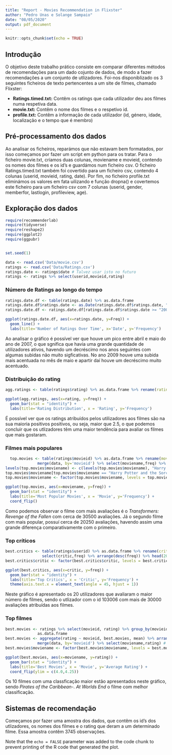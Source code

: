 ```yaml
---
title: "Report - Movies Recommendation in Flixster"
author: "Pedro Unas e Solange Sampaio"
date: "08/05/2020"
output: pdf_document
---
```


```r
knitr::opts_chunk$set(echo = TRUE)
```

## Introdução

O objetivo deste trabalho prático consiste em comparar diferentes métodos de recomendações para um dado cojunto de dados, de modo a fazer recomendações a um conjunto de utlizadores. Foi-nos disponiblizado os 3 seguintes ficheiros de texto pertencentes a um site de filmes, chamado Flixster:

* **Ratings.timed.txt:** Contêm os ratings que cada utilizador deu aos filmes numa respetiva data.
* **movie.txt:** Contêm o nome dos filmes e o respetivo id.
* **profile.txt:** Contêm a informação de cada utilizador (id, género, idade, localização e o tempo que é membro)


## Pré-processamento dos dados 

Ao analisar os ficheiros, reparámos que não estavam bem formatados, por isso começamos por fazer um script em python para os tratar. Para o ficheiro movie.txt, críamos duas colunas, moviename e movieid, contendo os nomes dos filmes e os id's e guardámos num ficheiro csv. O ficheiro Ratings.timed.txt também foi covertido para um ficheiro csv, contendo 4 colunas (userid, movieid, rating, date). Por fim, no ficheiro profile.txt eliminámos os valores em fata uilizando e função dropna() e covertemos este ficheiro para um ficheiro csv com 7 colunas (userid, gender, memberfor, lastlogin, profileview, age).


## Exploração dos dados 

```r

require(recommenderlab)
require(tidyverse)
require(reshape2)
require(ggplot2)
require(ggpubr)


set.seed(1)

data <- read.csv('Data/movie.csv')
ratings <- read.csv('Data/Ratings.csv') 
ratings.date <- ratings$date # Talvez usar isto no futuro 
ratings <- ratings %>% select(userid,movieid,rating)
```


### Número de Ratings ao longo do tempo 
 
 
```r

ratings.date.df <- table(ratings.date) %>% as.data.frame 
ratings.date.df$ratings.date <- as.Date(ratings.date.df$ratings.date, "%Y-%m-%d")
ratings.date.df <- ratings.date.df[ratings.date.df$ratings.date >= "2005-01-01", ] # Little data before this date

ggplot(ratings.date.df, aes(x=ratings.date, y=Freq)) +
  geom_line() + 
  labs(title='Number of Ratings Over Time', x='Date', y='Frequency')
```


Ao analisar o gráfico é possível ver que houve um pico entre abril e maio do ano de 2007, o que sgnifica que havia uma grande quantidade de utilizadores ativos, havendo um decréscimo nos anos seguintes com algumas subidas não muito sigficativas. No ano 2009 houve uma subida mais acentuada no mês de maio e apartir daí houve um decréscimo muito acentuado.

### Distribuição do rating 

```r

agg.ratings <- table(ratings$rating) %>% as.data.frame %>% rename(rating = Var1, freq = Freq)

ggplot(agg.ratings, aes(x=rating, y=freq)) + 
  geom_bar(stat = "identity") +
  labs(title='Rating Distribution', x = 'Rating', y='Frequency')
```

É possível ver que os ratings atribuídos pelos utilizadores aos filmes são na sua maioria positivos positivos, ou seja, maior que 2.5, o que podemos concluir que os utlizadores têm uma maior tendência para avaliar os filmes que mais gostaram. 

### Filmes mais populares

```r

  top.movies <- table(ratings$movieid) %>% as.data.frame %>% rename(movieid = Var1, freq = Freq) %>%
              merge(data, by='movieid') %>% select(moviename,freq) %>% arrange(desc(freq)) %>% head(20)
levels(top.movies$moviename) <- c(levels(top.movies$moviename), "Harry Potter and the Sorcerer's Stone")
top.movies$moviename[top.movies$moviename == "Harry Potter and the Sorcerer's Stone (Harry Potter and the Philosopher's Stone)"] <- "Harry Potter and the Sorcerer's Stone"
top.movies$moviename <- factor(top.movies$moviename, levels = top.movies$moviename[order(top.movies$freq)])

ggplot(top.movies, aes(x=moviename, y=freq)) + 
  geom_bar(stat = "identity") +
  labs(title='Most Popular Movies', x = 'Movie', y='Frequency') +
  coord_flip()

```

Como podemos observar o filme com mais avaliações é o *Transformers: Revenge of the Fallen* com cerca de 30500 avaliações. Já o segundo filme com mais popular, possuí cerca de 20250 avaliações, havendo assim uma grande diferença comparativamente com o primeiro.

### Top críticos


```r

best.critics <- table(ratings$userid) %>% as.data.frame %>% rename(critic = Var1, freq = Freq) %>%
                select(critic,freq) %>% arrange(desc(freq)) %>% head(20)
best.critics$critic <- factor(best.critics$critic, levels = best.critics$critic[order(best.critics$freq)])

ggplot(best.critics, aes(x=critic, y=freq)) + 
  geom_bar(stat = "identity") +
  labs(title='Top Critics', x = 'Critic', y='Frequency') +
  theme(axis.text.x = element_text(angle = 45, hjust = 1))

```

Neste gráfico é apresentado os 20 utilizadores que avaliaram o maior número de filmes, sendo o utlizador com o id 103006 com mais de 30000 avaliações atribuídas aos filmes. 

### Top filmes 

```r

best.movies <- ratings %>% select(movieid, rating) %>% group_by(movieid) %>% filter(n() > 2000) %>% 
              as.data.frame
best.movies <- aggregate(rating ~ movieid, best.movies, mean) %>% arrange(desc(rating)) %>% head(10) %>%
              merge(data, by='movieid') %>% select(moviename,rating) # Originally ≈ 1000 movies
best.movies$moviename <- factor(best.movies$moviename, levels = best.movies$moviename[order(best.movies$rating)])

ggplot(best.movies, aes(x=moviename, y=rating)) + 
  geom_bar(stat = "identity") +
  labs(title='Best Movies', x = 'Movie', y='Average Rating') +
  coord_flip(ylim = c(4.0,4.25))


```

Os 10 filmes com uma classficação maior estão apresentados neste gráfico, sendo  *Pirates of the Caribbean-. At Worlds End* o filme com melhor classificação.


## Sistemas de recomendação 

Começamos por fazer uma amostra dos dados, que contêm os id's dos utlizadores, os nomes dos filmes e o rating que deram a um determinado filme. Essa amostra contêm 3745 observações. 



Note that the `echo = FALSE` parameter was added to the code chunk to prevent printing of the R code that generated the plot.
